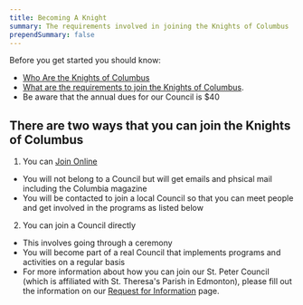 ```yaml
---
title: Becoming A Knight
summary: The requirements involved in joining the Knights of Columbus
prependSummary: false
---
```


Before you get started you should know:

- [Who Are the Knights of Columbus](/Membership/WhoAreTheKnights)
- [What are the requirements to join the Knights of Columbus](/OtherPages/WhatAreTheRequirementsToJoinTheKnightsOfColumbus).
- Be aware that the annual dues for our Council is $40

## There are two ways that you can join the Knights of Columbus

1. You can [Join Online](https://kofc.org/join)

- You will not belong to a Council but will get emails and phsical mail including the Columbia magazine
- You will be contacted to join a local Council so that you can meet people and get involved in the programs as listed below

2. You can join a Council directly

- This involves going through a ceremony
- You will become part of a real Council that implements programs and activities on a regular basis
- For more information about how you can join our St. Peter Council (which is affiliated with St. Theresa's Parish in Edmonton), please fill out the information on our [Request for Information](https://info.kofc.org/2019-Landing-Page-Council-7070_Landingpage.html) page.
